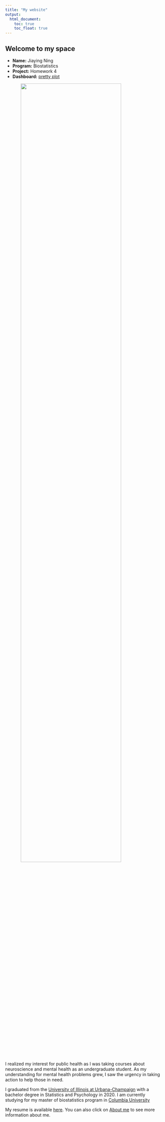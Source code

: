 ```yaml
---
title: "My website"
output: 
  html_document:
    toc: true
    toc_float: true
---
```


## Welcome to my space


- __Name:__ Jiaying Ning
- __Program:__ Biostatistics
- __Project:__ Homework 4
- __Dashboard:__ [pretty plot](dashboard.html)

<img src="images/datascience.gif" style="width:80%; margin-left: 50px" align="top">

I realized my interest for public health as I was taking courses about neuroscience and mental health as an undergraduate student. As my understanding for mental health problems grew, I saw the urgency in taking action to help those in need. 

I graduated from the [University of Illinois at Urbana-Champaign](https://illinois.edu/) with a bachelor degree in Statistics and Psychology in 2020. I am currently studying for my master of biostatistics program in [Columbia University](https://www.mailman.columbia.edu/become-student/departments/biostatistics)

My resume is available [here](images/Resume.pdf).
You can also click on [About me](about.html) to see more information about me.









